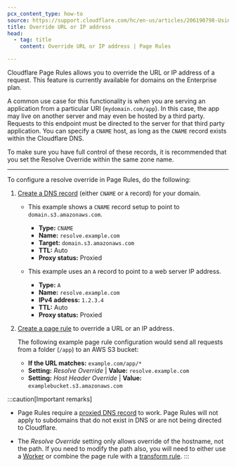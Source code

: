 ```yaml
---
pcx_content_type: how-to
source: https://support.cloudflare.com/hc/en-us/articles/206190798-Using-Resolve-Override-in-Page-Rules
title: Override URL or IP address
head:
  - tag: title
    content: Override URL or IP address | Page Rules

---
```



Cloudflare Page Rules allows you to override the URL or IP address of a request. This feature is currently available for domains on the Enterprise plan.

<Render file="page-rules-migration" />

A common use case for this functionality is when you are serving an application from a particular URI (`mydomain.com/app`). In this case, the app may live on another server and may even be hosted by a third party. Requests to this endpoint must be directed to the server for that third party application. You can specify a `CNAME` host, as long as the `CNAME` record exists within the Cloudflare DNS.

To make sure you have full control of these records, it is recommended that you set the Resolve Override within the same zone name.

***

To configure a resolve override in Page Rules, do the following:

1. [Create a DNS record](/dns/manage-dns-records/how-to/create-dns-records/#create-dns-records) (either `CNAME` or `A` record) for your domain.

   * This example shows a `CNAME` record setup to point to `domain.s3.amazonaws.com`.

     * **Type:** `CNAME`
     * **Name:** `resolve.example.com`
     * **Target:** `domain.s3.amazonaws.com`
     * **TTL:** Auto
     * **Proxy status:** Proxied

   * This example uses an `A` record to point to a web server IP address.

     * **Type:** `A`
     * **Name:** `resolve.example.com`
     * **IPv4 address:** `1.2.3.4`
     * **TTL:** Auto
     * **Proxy status:** Proxied

2. [Create a page rule](/rules/page-rules/manage/) to override a URL or an IP address.

   The following example page rule configuration would send all requests from a folder (`/app`) to an AWS S3 bucket:

   * **If the URL matches:** `example.com/app/*`
   * **Setting:** *Resolve Override* | **Value:** `resolve.example.com`
   * **Setting:** *Host Header Override* | **Value:** `examplebucket.s3.amazonaws.com`

:::caution[Important remarks]


* Page Rules require a [proxied DNS record](/dns/manage-dns-records/reference/proxied-dns-records) to work. Page Rules will not apply to subdomains that do not exist in DNS or are not being directed to Cloudflare.

* The *Resolve Override* setting only allows override of the hostname, not the path. If you need to modify the path also, you will need to either use a [Worker](/workers/runtime-apis/request/#the-cf-property-requestinitcfproperties) or combine the page rule with a [transform rule](/rules/transform/url-rewrite/). 
  :::

